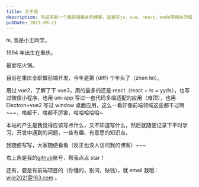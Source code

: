 ```yaml
---
title: 关于我
description: 欢迎来到一个跟前端相关的博客。这里有js、vue、react、node等相关的知识点，还有常见的面识题，日常开发中遇到的一些比较难搞的问题等等；我们从基本使用，到底层原理，从方方面面带您领略前端的魅力。让我们一起加油，成为优秀的前端coder。
pubDate: 2021-09-21
---
```



hi, 我是小王同学。

1994 年出生在重庆。

最爱吃火锅。

目前在重庆全职做前端开发，今年是第 {diff} 个年头了（zhen lei）。

用过 vue2，了解了下 vue3，用的最多的还是 react（react + ts = yyds），也写过微信小程序，也用 uni-app 写过一套代码多端适配的应用（难顶），也用 Electron+vue2 写过 window 桌面应用，这么一看好像前端领域这些都干过啊~~~，啥都干，啥都不厉害，哈哈哈哈哈~

本站的产生是我觉得应该写点什么，又不知道写什么，然后就随便记录下平时学习，开发中遇到的问题，一些有趣、有意思的知识点。

我随便写写，大家随便看看（反正也没人访问我的博客）~~~

右上角是我的[github](https://github.com/wjie1994/blogs)账号，帮我点点 star！

还有，要是有前端项目的（你懂的，别问，缺钱），就 email 我哦：<a href="mailto:wjie2021@163.com">wjie2021@163.com</a> 。
